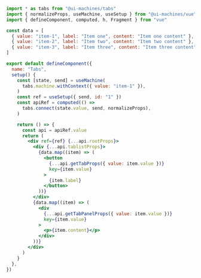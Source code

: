 ```jsx
import * as tabs from "@ui-machines/tabs"
import { normalizeProps, useMachine, useSetup } from "@ui-machines/vue"
import { defineComponent, computed, h, Fragment } from "vue"

const data = [
  { value: "item-1", label: "Item one", content: "Item one content" },
  { value: "item-2", label: "Item two", content: "Item two content" },
  { value: "item-3", label: "Item three", content: "Item three content" },
]

export default defineComponent({
  name: "Tabs",
  setup() {
    const [state, send] = useMachine(
      tabs.machine.withContext({ value: "item-1" }),
    )
    const ref = useSetup({ send, id: "1" })
    const apiRef = computed(() =>
      tabs.connect(state.value, send, normalizeProps),
    )

    return () => {
      const api = apiRef.value
      return (
        <div ref={ref} {...api.rootProps}>
          <div {...api.tablistProps}>
            {data.map((item) => (
              <button
                {...api.getTabProps({ value: item.value })}
                key={item.value}
              >
                {item.label}
              </button>
            ))}
          </div>
          {data.map((item) => (
            <div
              {...api.getTabPanelProps({ value: item.value })}
              key={item.value}
            >
              <p>{item.content}</p>
            </div>
          ))}
        </div>
      )
    }
  },
})
```
